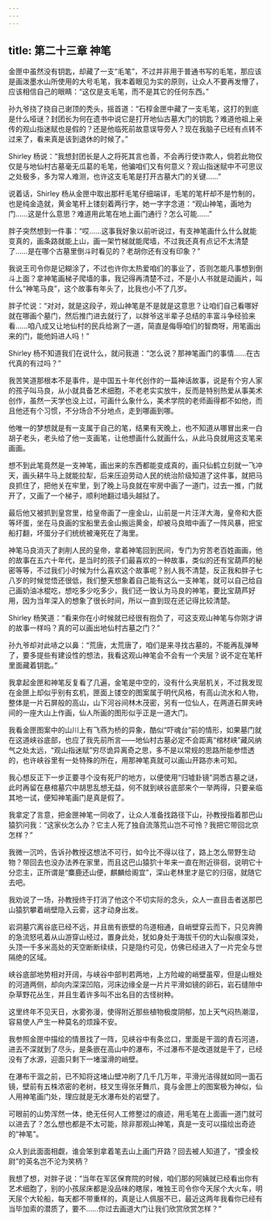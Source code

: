 ```yaml
---
---
---
```

title: 第二十三章 神笔
---




金匣中虽然没有钥匙，却藏了一支“毛笔”，不过并非用于普通书写的毛笔，那应该是画泼墨水山所使用的大号毛笔，我本着眼见为实的原则，让众人不要再发懵了，应该相信自己的眼睛：“这仅是支毛笔，而不是其它的任何东西。”

孙九爷挠了挠自己谢顶的秃头，摇首道：“石椁金匣中藏了一支毛笔，这打的到底是什么哑谜？封团长为何在遗书中说它是打开地仙古墓大门的钥匙？难道他祖上亲传的观山指迷赋也是假的？还是他临死前故意误导旁人？现在我脑子已经有点转不过来了，看来真是该到退休的时候了。”

Shirley 杨说：“我想封团长是人之将死其言也善，不会再行使诈欺人，倘若此物仅仅是与地仙村古墓毫无瓜葛的毛笔，他骗咱们又有何意义？观山指迷赋中不可思议之处极多，多为常人难测，也许这支毛笔是打开古墓大门的关键……”

说着话，Shirley 杨从金匣中取出那杆毛笔仔细端详，毛笔的笔杆却不是竹制的，也是纯金造就，黄金笔杆上镂刻着两行字，她一字字念道：“观山神笔，画地为门……这是什么意思？难道用此笔在地上画门通行？怎么可能……”

胖子突然想到一件事：“哎……这事我好象以前听说过，有支神笔画什么什么就能变真的，画条路就能上山，画一架竹梯就能爬墙，不过我还真有点记不太清楚了……是在哪个古墓里倒斗时看见的？老胡你还有没有印象？”

我说王司令你是记糊涂了，不过也许你太热爱咱们的事业了，否则怎能凡事想到倒斗上面？拿神笔画梯子爬墙的事，我记得再清楚不过，不是小人书就是动画片，叫什么“神笔马良”，这个故事有年头了，比我也小不了几岁。

胖子忙说：“对对，就是这段子，观山神笔是不是就是这意思？让咱们自己看哪好就在哪画个墓门，然后推门进去就行了，以胖爷这半辈子总结的丰富斗争经验来看……咱八成又让地仙村的民兵给涮了一道，简直是侮辱咱们的智商呀，用笔画出来的门，能他妈进人吗！”

Shirley 杨不知道我们在说什么，就问我道：“怎么说？那神笔画门的事情……在古代真的有过吗？”

我苦笑道那根本不是事件，是中国五十年代创作的一篇神话故事，说是有个穷人家的孩子叫马良，从小就具备艺术细胞，不老老实实放牛，反而是特别热爱从事美术创作，虽然一天学也没上过，可画什么象什么，美术学院的老师画得都不如他，而且他还有个习惯，不分场合不分地点，走到哪画到哪。

他唯一的梦想就是有一支属于自己的笔，结果有天晚上，也不知道从哪冒出来一白胡子老头，老头给了他一支画笔，让他想画什么就画什么，从此马良就用这支笔来画画。

想不到此笔竟然是一支神笔，画出来的东西都能变成真的，画只仙鹤立刻就一飞冲天，画头耕牛马上就能拉犁，后来压迫劳动人民的统治阶级知道了这件事，就把马良抓住了，把他关在牢里，到了晚上马良就在牢房中画了一道门，过去一推，门就开了，又画了一个梯子，顺利地翻过墙头越狱了。

最后他又被抓到皇宫里，给皇帝画了一座金山，山前是一片汪洋大海，皇帝和大臣等坏蛋，坐在马良画的宝船里去金山搬运黄金，却被马良暗中画了一阵风暴，把宝船打翻，坏蛋分子们统统被淹死在了海里。

神笔马良消灭了剥削人民的皇帝，拿着神笔回到民间，专门为穷苦老百姓画画，他的故事在五六十年代，是当时的孩子们最喜欢的一种故事，类似的还有宝葫芦的秘密等等，不过我们小时候为什么喜欢这个故事呢？别人我不清楚，反正我和胖子七八岁的时候觉悟还很低，我们整天想象着自己能有这么一支神笔，就可以自己给自己画奶油冰棍吃，想吃多少吃多少，我们还一致认为马良的神笔，要比宝葫芦好用，因为当年深入的想象了很长时间，所以一直到现在还记得比较清楚。

Shirley 杨笑道：“看来你在小时候就已经很有抱负了，可这支观山神笔与你刚才讲的故事一样吗？真的可以画出地仙村古墓之门？”

孙九爷却对此哧之以鼻：“荒唐，太荒唐了，咱们是来寻找古墓的，不能再乱弹琴了，要多提些有建设性的想法，我看这观山神笔会不会有一个夹层？说不定在笔杆里面藏着钥匙。”

我拿起金匣和神笔反复看了几遍，金笔是中空的，没有什么夹层机关，不过我发现在金匣上却似乎别有玄机，匣面上镂空的图案属于明代风格，有高山流水和人物，整体是一片石屏般的高山，山下河谷间林木茂密，另有一位仙人，在两道石屏夹峙间的一座大山上作画，仙人所画的图形似乎正是一道大门。

我看金匣图案中的山川上有飞燕为桥的异象，酷似“吓魂台”前的情形，如果墓门就在这道峡谷底部，也应了我先前所言——地仙村古墓必定不会距离“棺材峡”藏风纳气之处太远，“观山指迷赋”穷尽诡异离奇之思，多不是以常规的思路所能参悟透的，也许峡谷里有一处特殊的所在，用那神笔真就可以画山开路亦未可知。

我心想反正下一步正要寻个没有死尸的地方，以便使用“归墟卦镜”洞悉古墓之谜，此时再留在悬棺墓穴中胡思乱想无益，何不就到峡谷底部来个一举两得，只要亲临其地一试，便知神笔画门是真是假了。

我拿定了言意，把金匣神笔一同收了，让众人准备找路径下山，孙教授指着那巴山猿狖问我：“这家伙怎么办？它主人死了独自流落荒山岂不可怜？我把它带回北京怎样？”

我微一沉吟，告诉孙教授这想法不可行，如今比不得以往了，路上怎么带野生动物？带回去也没办法养在家里，而且这巴山猿狖十年来一直在附近徘徊，说明它十分恋主，正所谓是“麋鹿还山便，麒麟给阁宜”，深山老林里才是它的归宿，就随它去吧。

我劝说了一场，孙教授终于打消了他这个不切实际的念头，众人一直目击者送那巴山猿狖攀着峭壁隐入云雾，这才动身出发。

岩洞墓穴离谷底已经不远，并且凿有嵌壁的鸟道相通，自峭壁穿云而下，只见奔腾的急流怒吼着从山游穿山经过，置身此处，犹如身处于海拔千仞的大山裂痕深处，头顶一千多米高处的天空断断续续，只是隐约可见，仿佛已经进入了一片完全与世隔绝的区域。

峡谷底部地势相对开阔，与峡谷中部判若两地，上方险峻的峭壁虽窄，但是山根处的河道两侧，却向内深深凹陷，河床边缘全是一片片平滑如镜的卵石，岩石缝隙中杂草野花丛生，并且生着许多叫不出名目的古怪树种。

这里终年不见天日，水雾弥漫，使得附近那些植物极度阴郁，加上天气闷热潮湿，容易使人产生一种莫名的烦躁不安。

我参照金匣中描绘的情景找了一阵，见峡谷中有条岔口，里面是干涸的青石河道，进去不深就到了尽头，是条嵌在高山中的瀑布，不过瀑布不是改道就是干了，已经没有了水源，迎面只剩下一堵溜滑的峭壁。

在瀑布干涸之前，已不知将这堵山壁冲刷了几千几万年，平滑光洁得就如同一面石镜，壁前有五株浓密的老树，枝叉生得张牙舞爪，竟与金匣上的图案极为神似，仙人用神笔画门处，理应就是无水瀑布处的岩壁了。

可眼前的山势浑然一体，绝无任何人工修整过的痕迹，用毛笔在上面画一道门就可以进去了？怎么想也都是不太可能，除非那观山神笔，真是一支可以描绘出奇迹的“神笔”。

众人到此面面相觑，谁会笨到拿着笔去山上画门开路？回去被人知道了，“摸金校尉”的英名岂不沦为笑柄？

我想了想，对胖子说：“当年在军区保育院的时候，咱们那的阿姨就已经看出你有艺术细胞了，别的小孩尿床都是没品味的瞎尿，唯独王司令你今天尿个大火车，明天尿个大轮船，每天都不带重样的，真是让人佩服不已，最近这两年我看你已经有当毕加索的潜质了，要不……你过去画道大门让我们欣赏欣赏怎样？”